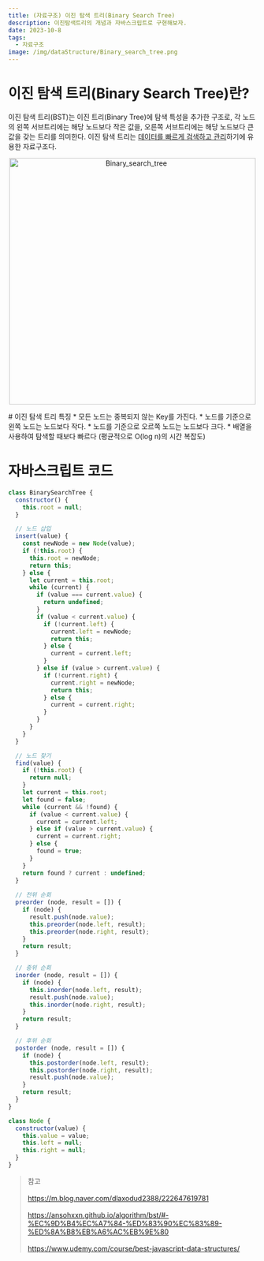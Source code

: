 ```yaml
---
title: (자료구조) 이진 탐색 트리(Binary Search Tree)
description: 이진탐색트리의 개념과 자바스크립트로 구현해보자.
date: 2023-10-8
tags: 
  - 자료구조
image: /img/dataStructure/Binary_search_tree.png
---
```


# 이진 탐색 트리(Binary Search Tree)란?
이진 탐색 트리(BST)는 이진 트리(Binary Tree)에 탐색 특성을 추가한 구조로, 각 노드의 왼쪽 서브트리에는 해당 노드보다 작은 값을, 오른쪽 서브트리에는 해당 노드보다 큰 값을 갖는 트리를 의미한다.
이진 탐색 트리는 <u>데이터를 빠르게 검색하고 관리</u>하기에 유용한 자료구조다.
<p align="center">
  <img src="/img/dataStructure/Binary_search_tree.png" alt="Binary_search_tree" width="500" />
</p>
# 이진 탐색 트리 특징
* 모든 노드는 중복되지 않는 Key를 가진다.
* 노드를 기준으로 왼쪽 노드는 노드보다 작다.
* 노드를 기준으로 오르쪽 노드는 노드보다 크다.
* 배열을 사용하여 탐색할 때보다 빠르다 (평균적으로 O(log n)의 시간 복잡도)

# 자바스크립트 코드
```js
class BinarySearchTree {
  constructor() {
    this.root = null;
  }

  // 노드 삽입
  insert(value) {
    const newNode = new Node(value);
    if (!this.root) {
      this.root = newNode;
      return this;
    } else {
      let current = this.root;
      while (current) {
        if (value === current.value) {
          return undefined;
        }
        if (value < current.value) {
          if (!current.left) {
            current.left = newNode;
            return this;
          } else {
            current = current.left;
          }
        } else if (value > current.value) {
          if (!current.right) {
            current.right = newNode;
            return this;
          } else {
            current = current.right;
          }
        }
      }
    }
  }

  // 노드 찾기
  find(value) {
    if (!this.root) {
      return null;
    }
    let current = this.root;
    let found = false;
    while (current && !found) {
      if (value < current.value) {
        current = current.left;
      } else if (value > current.value) {
        current = current.right;
      } else {
        found = true;
      }
    }
    return found ? current : undefined;
  }
  
  // 전위 순회
  preorder (node, result = []) {
    if (node) {
      result.push(node.value);
      this.preorder(node.left, result);
      this.preorder(node.right, result);
    }
    return result;
  }

  // 중위 순회
  inorder (node, result = []) {
    if (node) {
      this.inorder(node.left, result);
      result.push(node.value);
      this.inorder(node.right, result);
    }
    return result;
  }

  // 후위 순회
  postorder (node, result = []) {
    if (node) {
      this.postorder(node.left, result);
      this.postorder(node.right, result);
      result.push(node.value);
    }
    return result;
  }
}

class Node {
  constructor(value) {
    this.value = value;
    this.left = null;
    this.right = null; 
  }
}
```
> 참고<br></br>
> https://m.blog.naver.com/dlaxodud2388/222647619781 <br></br>
> https://ansohxxn.github.io/algorithm/bst/#-%EC%9D%B4%EC%A7%84-%ED%83%90%EC%83%89-%ED%8A%B8%EB%A6%AC%EB%9E%80 <br></br>
> https://www.udemy.com/course/best-javascript-data-structures/